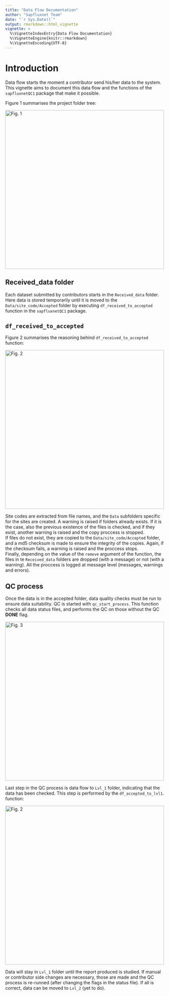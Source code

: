 ```yaml
---
title: "Data Flow Documentation"
author: "Sapfluxnet Team"
date: "`r Sys.Date()`"
output: rmarkdown::html_vignette
vignette: >
  %\VignetteIndexEntry{Data Flow Documentation}
  %\VignetteEngine{knitr::rmarkdown}
  %\VignetteEncoding{UTF-8}
---
```


# Introduction

Data flow starts the moment a contributor send his/her data to the system.
This vignette aims to document this data flow and the functions of the
`sapfluxnetQC1` package that make it possible.  

Figure 1 summarises the project folder tree:  

<img src="Project_folders_tree.svg" alt="Fig. 1" style="width: 500px;"/>

## Received_data folder

Each dataset submitted by contributors starts in the `Received_data` folder.
Here data is stored temporarily until it is moved to the
`Data/site_code/Accepted` folder by executing `df_received_to_accepted` function
in the `sapfluxnetQC1` package.

## `df_received_to_accepted`

Figure 2 summarises the reasoning behind `df_received_to_accepted` function:

<img src="df_received_to_accepted.svg" alt="Fig. 2" style="width: 500px;"/>

Site codes are extracted from file names, and the `Data` subfolders specific for
the sites are created. A warning is raised if folders already exists. If it is
the case, also the previous existence of the files is checked, and if they
exist, another warning is raised and the copy proccess is stopped.  
If files do not exist, they are copied to the `Data/site_code/Accepted` folder,
and a md5 checksum is made to ensure the integrity of the copies. Again, if
the checksum fails, a warning is raised and the proccess stops.  
Finally, depending on the value of the `remove` argument of the function, the
files in te `Received_data` folders are dropped (with a message) or not
(with a warning). All the proccess is logged at message level (messages,
warnings and errors).

## QC process

Once the data is in the accepted folder, data quality checks must be run to
ensure data suitability.
QC is started with `qc_start_process`. This function checks all data status
files, and performs the QC on those without the QC **DONE** flag.  

<img src="qc_start_process.svg" alt="Fig. 3" style="width: 500px;"/>

Last step in the QC process is data flow to `Lvl_1` folder, indicating that
the data has been checked. This step is performed by the `df_accepted_to_lvl1`.  
function:

<img src="df_accepted_to_lvl1.svg" alt="Fig. 2" style="width: 500px;"/>

Data will stay in `Lvl_1` folder until the report produced is studied. If manual
or contributor side changes are necessary, those are made and the QC process
is re-runned (after changing the flags in the status file). If all is correct,
data can be moved to `Lvl_2` (yet to do).
